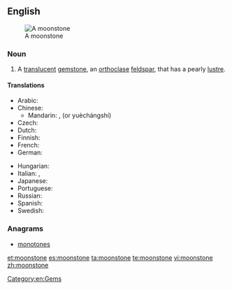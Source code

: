 ==English==
[[Image:MoonstoneGem.jpg|thumb|A moonstone]]

===Noun===
{{wikipedia|moonstone (gemstone)}}
{{en-noun}}

# {{mineralogy}} A [[translucent]] [[gemstone]], an [[orthoclase]] [[feldspar]], that has a pearly [[lustre]].

====Translations====
{{trans-top|translucent gemstone}}
* Arabic: {{t|ar|حجر القمر|m|tr=Hajar al-qamr}}
* Chinese:
** Mandarin: {{t-|cmn|月長石|sc=Hani}}, {{t-|cmn|月长石|tr=yuèzhǎngshí|sc=Hani}} (or yuèchángshí)
* Czech: {{t|cs|měsíček}}
* Dutch: {{t|nl|maansteen|m}}
* Finnish: {{t-|fi|kuukivi}}
* French: {{t+|fr|pierre de lune}}
* German: {{t+|de|Mondstein}}
{{trans-mid}}
* Hungarian: {{t|hu|holdkő}}
* Italian: {{t|it|pietra di luna|f}},  {{t-|it|lunaria|f}}
* Japanese: {{t|ja|月長石|tr=げっちょうせき, gecchouseki|sc=Jpan}}
* Portuguese: {{t|pt|pedra da Lua|f}}
* Russian: {{t|ru|лунный камень|m|tr=lúnnyj kám'en'}}
* Spanish: {{t-|es|piedra de luna|f}}
* Swedish: {{t|sv|månsten}}
{{trans-bottom}}

===Anagrams===
* [[monotones#English|monotones]]

[[Category:en:Gems]]

[[et:moonstone]]
[[es:moonstone]]
[[ta:moonstone]]
[[te:moonstone]]
[[vi:moonstone]]
[[zh:moonstone]]